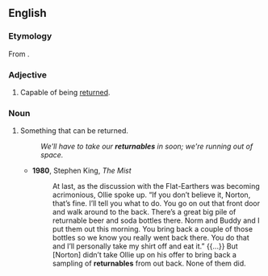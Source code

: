 ==English==

===Etymology===
From {{uder|en|frm|retournable}}.

===Adjective===
{{en-adj|-}}

# Capable of being [[return]]ed.

===Noun===
{{en-noun}}

# Something that can be returned.
#: ''We'll have to take our '''returnables''' in soon; we're running out of space.''
#* '''1980''', Stephen King, ''The Mist''
#*: At last, as the discussion with the Flat-Earthers was becoming acrimonious, Ollie spoke up. “If you don’t believe it, Norton, that’s fine. I’ll tell you what to do. You go on out that front door and walk around to the back. There’s a great big pile of returnable beer and soda bottles there. Norm and Buddy and I put them out this morning. You bring back a couple of those bottles so we know you really went back there. You do that and I’ll personally take my shirt off and eat it.” {{...}} But [Norton] didn’t take Ollie up on his offer to bring back a sampling of '''returnables''' from out back. None of them did.